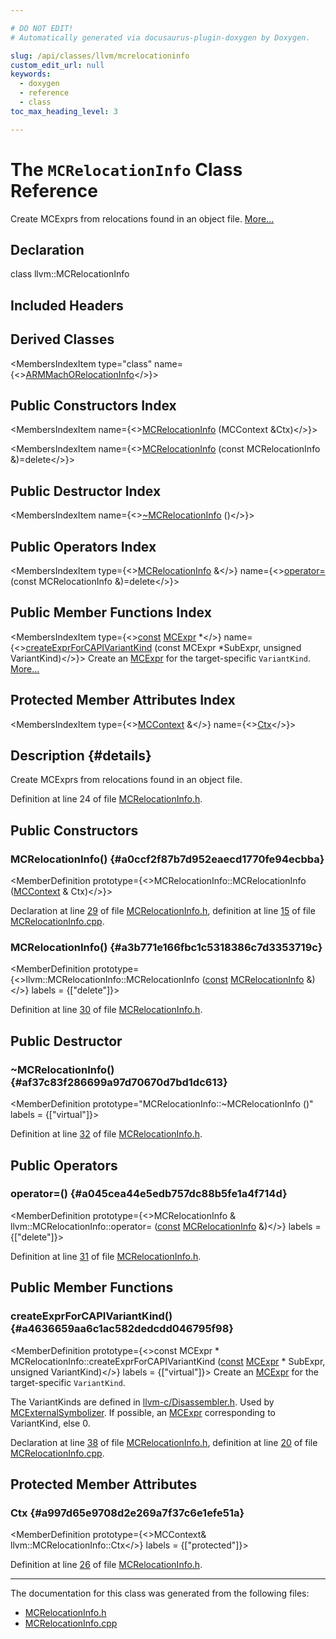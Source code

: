 ```yaml
---

# DO NOT EDIT!
# Automatically generated via docusaurus-plugin-doxygen by Doxygen.

slug: /api/classes/llvm/mcrelocationinfo
custom_edit_url: null
keywords:
  - doxygen
  - reference
  - class
toc_max_heading_level: 3

---
```





# The `MCRelocationInfo` Class Reference

<DoxygenPage pluginConfig={pluginConfig}>

Create MCExprs from relocations found in an object file. <a href="#details">More...</a>

## Declaration

<CodeBlock>class llvm::MCRelocationInfo</CodeBlock>

## Included Headers

<IncludesList>
<IncludesListItem
  filePath="llvm/MC/MCDisassembler/MCRelocationInfo.h"
  permalink="/docs/api/files/include/include/llvm/include/llvm/mc/include/llvm/mc/mcdisassembler/mcrelocationinfo-h"
  isLocal="true" />
</IncludesList>

## Derived Classes

<MembersIndex>

<MembersIndexItem
  type="class"
  name={<><a href="/docs/api/classes/anonymous-namespace-armmachorelocationinfo-cpp-/armmachorelocationinfo">ARMMachORelocationInfo</a></>}>
</MembersIndexItem>

</MembersIndex>

## Public Constructors Index

<MembersIndex>

<MembersIndexItem
  name={<><a href="#a0ccf2f87b7d952eaecd1770fe94ecbba">MCRelocationInfo</a> (MCContext &amp;Ctx)</>}>
</MembersIndexItem>

<MembersIndexItem
  name={<><a href="#a3b771e166fbc1c5318386c7d3353719c">MCRelocationInfo</a> (const MCRelocationInfo &amp;)=delete</>}>
</MembersIndexItem>

</MembersIndex>

## Public Destructor Index

<MembersIndex>

<MembersIndexItem
  name={<><a href="#af37c83f286699a97d70670d7bd1dc613">~MCRelocationInfo</a> ()</>}>
</MembersIndexItem>

</MembersIndex>

## Public Operators Index

<MembersIndex>

<MembersIndexItem
  type={<><a href="/docs/api/classes/llvm/mcrelocationinfo">MCRelocationInfo</a> &amp;</>}
  name={<><a href="#a045cea44e5edb757dc88b5fe1a4f714d">operator=</a> (const MCRelocationInfo &amp;)=delete</>}>
</MembersIndexItem>

</MembersIndex>

## Public Member Functions Index

<MembersIndex>

<MembersIndexItem
  type={<><a href="/docs/api/files/lib/lib/target/lib/target/aarch64/aarch64promoteconstant-cpp/#a90f8350fecae261c25be85d38b451bff">const</a> <a href="/docs/api/classes/llvm/mcexpr">MCExpr</a> &#42;</>}
  name={<><a href="#a4636659aa6c1ac582dedcdd046795f98">createExprForCAPIVariantKind</a> (const MCExpr &#42;SubExpr, unsigned VariantKind)</>}>
Create an <a href="/docs/api/classes/llvm/mcexpr">MCExpr</a> for the target-specific <code>VariantKind</code>. <a href="#a4636659aa6c1ac582dedcdd046795f98">More...</a>
</MembersIndexItem>

</MembersIndex>

## Protected Member Attributes Index

<MembersIndex>

<MembersIndexItem
  type={<><a href="/docs/api/classes/llvm/mccontext">MCContext</a> &amp;</>}
  name={<><a href="#a997d65e9708d2e269a7f37c6e1efe51a">Ctx</a></>}>
</MembersIndexItem>

</MembersIndex>

## Description {#details}

Create MCExprs from relocations found in an object file.

Definition at line 24 of file <a href="/docs/api/files/include/include/llvm/include/llvm/mc/include/llvm/mc/mcdisassembler/mcrelocationinfo-h">MCRelocationInfo.h</a>.

<SectionDefinition>

## Public Constructors

### MCRelocationInfo() {#a0ccf2f87b7d952eaecd1770fe94ecbba}

<MemberDefinition
  prototype={<>MCRelocationInfo::MCRelocationInfo (<a href="/docs/api/classes/llvm/mccontext">MCContext</a> &amp; Ctx)</>}>

Declaration at line <a href="/docs/api/files/include/include/llvm/include/llvm/mc/include/llvm/mc/mcdisassembler/mcrelocationinfo-h/#l00029">29</a> of file <a href="/docs/api/files/include/include/llvm/include/llvm/mc/include/llvm/mc/mcdisassembler/mcrelocationinfo-h">MCRelocationInfo.h</a>, definition at line <a href="/docs/api/files/lib/lib/mc/lib/mc/mcdisassembler/mcrelocationinfo-cpp/#l00015">15</a> of file <a href="/docs/api/files/lib/lib/mc/lib/mc/mcdisassembler/mcrelocationinfo-cpp">MCRelocationInfo.cpp</a>.
</MemberDefinition>

### MCRelocationInfo() {#a3b771e166fbc1c5318386c7d3353719c}

<MemberDefinition
  prototype={<>llvm::MCRelocationInfo::MCRelocationInfo (<a href="/docs/api/files/lib/lib/target/lib/target/aarch64/aarch64promoteconstant-cpp/#a90f8350fecae261c25be85d38b451bff">const</a> <a href="/docs/api/classes/llvm/mcrelocationinfo">MCRelocationInfo</a> &amp;)</>}
  labels = {["delete"]}>

Definition at line <a href="/docs/api/files/include/include/llvm/include/llvm/mc/include/llvm/mc/mcdisassembler/mcrelocationinfo-h/#l00030">30</a> of file <a href="/docs/api/files/include/include/llvm/include/llvm/mc/include/llvm/mc/mcdisassembler/mcrelocationinfo-h">MCRelocationInfo.h</a>.
</MemberDefinition>

</SectionDefinition>

<SectionDefinition>

## Public Destructor

### ~MCRelocationInfo() {#af37c83f286699a97d70670d7bd1dc613}

<MemberDefinition
  prototype="MCRelocationInfo::~MCRelocationInfo ()"
  labels = {["virtual"]}>

Definition at line <a href="/docs/api/files/include/include/llvm/include/llvm/mc/include/llvm/mc/mcdisassembler/mcrelocationinfo-h/#l00032">32</a> of file <a href="/docs/api/files/include/include/llvm/include/llvm/mc/include/llvm/mc/mcdisassembler/mcrelocationinfo-h">MCRelocationInfo.h</a>.
</MemberDefinition>

</SectionDefinition>

<SectionDefinition>

## Public Operators

### operator=() {#a045cea44e5edb757dc88b5fe1a4f714d}

<MemberDefinition
  prototype={<>MCRelocationInfo &amp; llvm::MCRelocationInfo::operator= (<a href="/docs/api/files/lib/lib/target/lib/target/aarch64/aarch64promoteconstant-cpp/#a90f8350fecae261c25be85d38b451bff">const</a> <a href="/docs/api/classes/llvm/mcrelocationinfo">MCRelocationInfo</a> &amp;)</>}
  labels = {["delete"]}>

Definition at line <a href="/docs/api/files/include/include/llvm/include/llvm/mc/include/llvm/mc/mcdisassembler/mcrelocationinfo-h/#l00031">31</a> of file <a href="/docs/api/files/include/include/llvm/include/llvm/mc/include/llvm/mc/mcdisassembler/mcrelocationinfo-h">MCRelocationInfo.h</a>.
</MemberDefinition>

</SectionDefinition>

<SectionDefinition>

## Public Member Functions

### createExprForCAPIVariantKind() {#a4636659aa6c1ac582dedcdd046795f98}

<MemberDefinition
  prototype={<>const MCExpr &#42; MCRelocationInfo::createExprForCAPIVariantKind (<a href="/docs/api/files/lib/lib/target/lib/target/aarch64/aarch64promoteconstant-cpp/#a90f8350fecae261c25be85d38b451bff">const</a> <a href="/docs/api/classes/llvm/mcexpr">MCExpr</a> &#42; SubExpr, unsigned VariantKind)</>}
  labels = {["virtual"]}>
Create an <a href="/docs/api/classes/llvm/mcexpr">MCExpr</a> for the target-specific <code>VariantKind</code>.

The VariantKinds are defined in <a href="/docs/api/files/include/include/llvm-c/disassembler-h">llvm-c/Disassembler.h</a>. Used by <a href="/docs/api/classes/llvm/mcexternalsymbolizer">MCExternalSymbolizer</a>. 
<SectionUser title="Returns">
If possible, an <a href="/docs/api/classes/llvm/mcexpr">MCExpr</a> corresponding to VariantKind, else 0.
</SectionUser>

Declaration at line <a href="/docs/api/files/include/include/llvm/include/llvm/mc/include/llvm/mc/mcdisassembler/mcrelocationinfo-h/#l00038">38</a> of file <a href="/docs/api/files/include/include/llvm/include/llvm/mc/include/llvm/mc/mcdisassembler/mcrelocationinfo-h">MCRelocationInfo.h</a>, definition at line <a href="/docs/api/files/lib/lib/mc/lib/mc/mcdisassembler/mcrelocationinfo-cpp/#l00020">20</a> of file <a href="/docs/api/files/lib/lib/mc/lib/mc/mcdisassembler/mcrelocationinfo-cpp">MCRelocationInfo.cpp</a>.
</MemberDefinition>

</SectionDefinition>

<SectionDefinition>

## Protected Member Attributes

### Ctx {#a997d65e9708d2e269a7f37c6e1efe51a}

<MemberDefinition
  prototype={<>MCContext&amp; llvm::MCRelocationInfo::Ctx</>}
  labels = {["protected"]}>

Definition at line <a href="/docs/api/files/include/include/llvm/include/llvm/mc/include/llvm/mc/mcdisassembler/mcrelocationinfo-h/#l00026">26</a> of file <a href="/docs/api/files/include/include/llvm/include/llvm/mc/include/llvm/mc/mcdisassembler/mcrelocationinfo-h">MCRelocationInfo.h</a>.
</MemberDefinition>

</SectionDefinition>

<hr/>

The documentation for this class was generated from the following files:

<ul>
<li><a href="/docs/api/files/include/include/llvm/include/llvm/mc/include/llvm/mc/mcdisassembler/mcrelocationinfo-h">MCRelocationInfo.h</a></li>
<li><a href="/docs/api/files/lib/lib/mc/lib/mc/mcdisassembler/mcrelocationinfo-cpp">MCRelocationInfo.cpp</a></li>
</ul>

</DoxygenPage>
